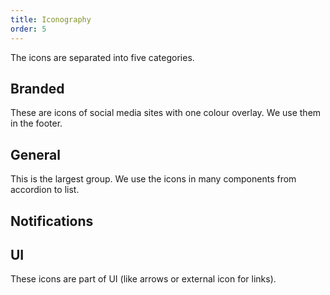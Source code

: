 ```yaml
---
title: Iconography
order: 5
---
```



The icons are separated into five categories.

## Branded

These are icons of social media sites with one colour overlay. We use them in the footer.

<IconList set="branded" />

## General

This is the largest group. We use the icons in many components from accordion to list.

<IconList set="general" />

## Notifications

<IconList set="notifications" />

## UI

These icons are part of UI (like arrows or external icon for links).

<IconList set="ui" />
